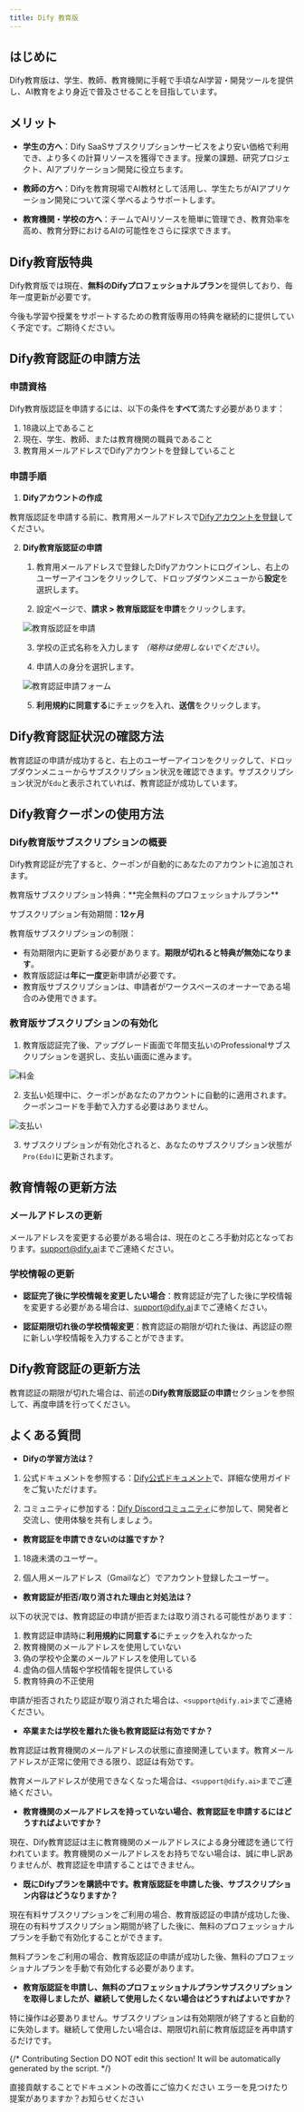 ```yaml
---
title: Dify 教育版
---
```


## はじめに

Dify教育版は、学生、教師、教育機関に手軽で手頃なAI学習・開発ツールを提供し、AI教育をより身近で普及させることを目指しています。

## メリット

- **学生の方へ**：Dify SaaSサブスクリプションサービスをより安い価格で利用でき、より多くの計算リソースを獲得できます。授業の課題、研究プロジェクト、AIアプリケーション開発に役立ちます。

- **教師の方へ**：Difyを教育現場でAI教材として活用し、学生たちがAIアプリケーション開発について深く学べるようサポートします。

- **教育機関・学校の方へ**：チームでAIリソースを簡単に管理でき、教育効率を高め、教育分野におけるAIの可能性をさらに探求できます。

## Dify教育版特典

Dify教育版では現在、**無料のDifyプロフェッショナルプラン**を提供しており、毎年一度更新が必要です。

<Info>
今後も学習や授業をサポートするための教育版専用の特典を継続的に提供していく予定です。ご期待ください。
</Info>

## Dify教育認証の申請方法

### 申請資格

Dify教育版認証を申請するには、以下の条件を**すべて**満たす必要があります：

1. 18歳以上であること
2. 現在、学生、教師、または教育機関の職員であること
3. 教育用メールアドレスでDifyアカウントを登録していること

### 申請手順

1. **Difyアカウントの作成**

教育版認証を申請する前に、教育用メールアドレスで[Difyアカウントを登録](https://cloud.dify.ai/signin)してください。

2. **Dify教育版認証の申請**

    1. 教育用メールアドレスで登録したDifyアカウントにログインし、右上のユーザーアイコンをクリックして、ドロップダウンメニューから**設定**を選択します。

    2. 設定ページで、**請求 > 教育版認証を申請**をクリックします。

    ![教育版認証を申請](https://assets-docs.dify.ai/2025/03/662ee0255a499ab4184fd617e0f5767d.png)

    3. 学校の正式名称を入力します *（略称は使用しないでください）*。

    4. 申請人の身分を選択します。

    ![教育認証申請フォーム](https://assets-docs.dify.ai/2025/05/fd3ea7c1846c17bd753d84bcc2fea72b.png)

    5. **利用規約に同意する**にチェックを入れ、**送信**をクリックします。

## Dify教育認証状況の確認方法

教育認証の申請が成功すると、右上のユーザーアイコンをクリックして、ドロップダウンメニューからサブスクリプション状況を確認できます。サブスクリプション状況が`Edu`と表示されていれば、教育認証が成功しています。

## Dify教育クーポンの使用方法

### Dify教育版サブスクリプションの概要

Dify教育認証が完了すると、クーポンが自動的にあなたのアカウントに追加されます。

<Info>
教育版サブスクリプション特典：**完全無料のプロフェッショナルプラン**

サブスクリプション有効期間：**12ヶ月**

教育版サブスクリプションの制限：
- 有効期限内に更新する必要があります。**期限が切れると特典が無効になります**。
- 教育版認証は**年に一度**更新申請が必要です。
- 教育版サブスクリプションは、申請者がワークスペースのオーナーである場合のみ使用できます。
</Info>

### 教育版サブスクリプションの有効化

1. 教育版認証完了後、アップグレード画面で年間支払いのProfessionalサブスクリプションを選択し、支払い画面に進みます。

![料金](https://assets-docs.dify.ai/2025/05/574d95416f57fba457259c3db2ae947d.png)

2. 支払い処理中に、クーポンがあなたのアカウントに自動的に適用されます。クーポンコードを手動で入力する必要はありません。

![支払い](https://assets-docs.dify.ai/2025/05/c2c6afeb44b4bd0ce7f1eccc1292e08b.png)

3. サブスクリプションが有効化されると、あなたのサブスクリプション状態が`Pro(Edu)`に更新されます。

## 教育情報の更新方法

### メールアドレスの更新

メールアドレスを変更する必要がある場合は、現在のところ手動対応となっております。[support@dify.ai](mailto:support@dify.ai)までご連絡ください。

### 学校情報の更新

- **認証完了後に学校情報を変更したい場合**：教育認証が完了した後に学校情報を変更する必要がある場合は、[support@dify.ai](mailto:support@dify.ai)までご連絡ください。

- **認証期限切れ後の学校情報変更**：教育認証の期限が切れた後は、再認証の際に新しい学校情報を入力することができます。

## Dify教育認証の更新方法

教育認証の期限が切れた場合は、前述の**Dify教育版認証の申請**セクションを参照して、再度申請を行ってください。

## よくある質問

- **Difyの学習方法は？**

1. 公式ドキュメントを参照する：[Dify公式ドキュメント](https://docs.dify.ai/)で、詳細な使用ガイドをご覧いただけます。
    
2. コミュニティに参加する：[Dify Discordコミュニティ](https://discord.com/invite/FngNHpbcY7)に参加して、開発者と交流し、使用体験を共有しましょう。

- **教育認証を申請できないのは誰ですか？**

1. 18歳未満のユーザー。

2. 個人用メールアドレス（Gmailなど）でアカウント登録したユーザー。

- **教育認証が拒否/取り消された理由と対処法は？**

以下の状況では、教育認証の申請が拒否または取り消される可能性があります：

1. 教育認証申請時に**利用規約に同意する**にチェックを入れなかった
2. 教育機関のメールアドレスを使用していない
3. 偽の学校や企業のメールアドレスを使用している
4. 虚偽の個人情報や学校情報を提供している
5. 教育特典の不正使用

申請が拒否されたり認証が取り消された場合は、`<support@dify.ai>`までご連絡ください。

- **卒業または学校を離れた後も教育認証は有効ですか？**

教育認証は教育機関のメールアドレスの状態に直接関連しています。教育メールアドレスが正常に使用できる限り、認証は有効です。

教育メールアドレスが使用できなくなった場合は、`<support@dify.ai>`までご連絡ください。

- **教育機関のメールアドレスを持っていない場合、教育認証を申請するにはどうすればよいですか？**

現在、Dify教育認証は主に教育機関のメールアドレスによる身分確認を通じて行われています。教育機関のメールアドレスをお持ちでない場合は、誠に申し訳ありませんが、教育認証を申請することはできません。

- **既にDifyプランを購読中です。教育版認証を申請した後、サブスクリプション内容はどうなりますか？**

現在有料サブスクリプションをご利用の場合、教育版認証の申請が成功した後、現在の有料サブスクリプション期間が終了した後に、無料のプロフェッショナルプランを手動で有効化することができます。

無料プランをご利用の場合、教育版認証の申請が成功した後、無料のプロフェッショナルプランを手動で有効化する必要があります。

- **教育版認証を申請し、無料のプロフェッショナルプランサブスクリプションを取得しましたが、継続して使用したくない場合はどうすればよいですか？**

特に操作は必要ありません。サブスクリプションは有効期限が終了すると自動的に失効します。継続して使用したい場合は、期限切れ前に教育版認証を再申請するだけです。

{/*
Contributing Section
DO NOT edit this section!
It will be automatically generated by the script.
*/}

<CardGroup cols="2">
    <Card
        title="このページを編集する"
        icon="pen-to-square"
        href="https://github.com/langgenius/dify-docs/edit/main/ja-jp/getting-started/dify-for-education.mdx"
    >
        直接貢献することでドキュメントの改善にご協力ください
    </Card>
    <Card
        title="問題を報告する"
        icon="github"
        href="https://github.com/langgenius/dify-docs/issues/new?title=ドキュメントの問題%3A%20for-educat&body=%23%23%20問題の説明%0A%3C%21--%20発見した問題について簡単に説明してください%20--%3E%0A%0A%23%23%20ページリンク%0Ahttps%3A%2F%2Fgithub.com%2Flanggenius%2Fdify-docs%2Fblob%2Fmain%2Fja-jp/getting-started%2Fdify-for-education.mdx%0A%0A%23%23%20提案される変更%0A%3C%21--%20特定の変更案がある場合は、ここで説明してください%20--%3E%0A%0A%3C%21--%20ドキュメントの品質向上にご協力いただきありがとうございます！%20--%3E"
    >
        エラーを見つけたり提案がありますか？お知らせください
    </Card>
</CardGroup>
